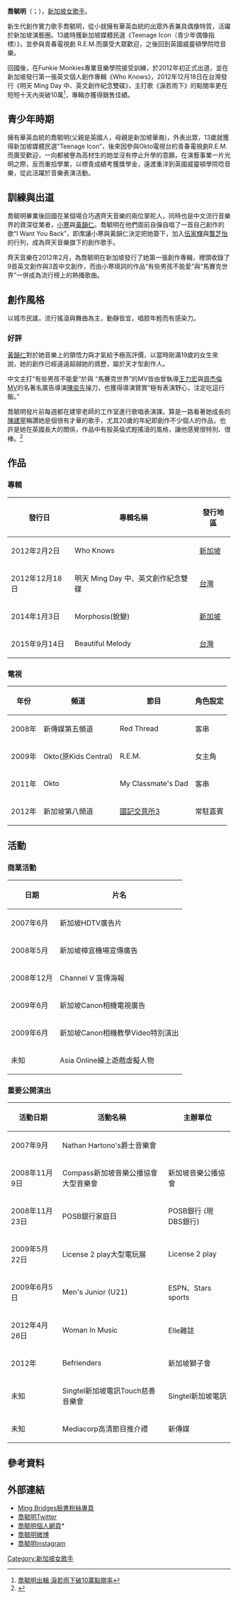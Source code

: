 {{Inappropriate tone|time=2014-08-20T14:05:47+00:00}}
{{blpsources|time=2020-12-01}}
{{藝人
| 姓名 = 喬毓明
| 類型 = 女歌手
| 圖片 =
| 圖片尺寸 = 
| 圖片簡介 = 
| 原名 = 
| 外文名 = 
| 外文 = 
| 羅馬拼音 = 
| 英文名 = Yee Ming Bridges
| 綽號 = Ming
| 國籍 = {{UK}}
| 出生日期 = {{birth date and age|1992|11|05}}
| 出生地點 = {{UK}}
| 逝世日期 =  
| 逝世地點 = 
| 職業 = 歌手
| 語言 = [[英語|英語]]、[[華語|華語]]
| 教育程度 = Wellington College ,Crowthrone UK
| 宗教信仰 = 
| 配偶 = 
| 兒女 = 
| 音樂類型 = [[流行音樂|流行音樂]]
| 出身地 = {{SIN}}
| 出道作 = 《who knows》
| 出道日期 = 2012年
| 代表作 = 《有些男孩不能愛》、《淚若雨下》
| 活躍年代 = 2012年至今
| 唱片公司 = [[FM_Music|FM Music]]
| 經紀公司 = [[FM_Music|FM Music]]
| 網站 = [http://www.mingbridges.blogspot.co.uk/ 喬毓明部落格] <br> [http://mingbridges.com/ 個人網頁]
| imdb = 
| 獎項 = 2013新加坡e樂大賞e樂最佳本地專輯獎<br/>2013新加坡e樂大賞e樂本地最佳歌手獎
}}

'''喬毓明'''（{{lang|en|Ming Bridges}}；{{bd|1992年|11月5日}}），[[新加坡|新加坡]][[女歌手|女歌手]]。

新生代創作實力歌手喬毓明，從小就擁有華英血統的出眾外表兼具偶像特質，活躍於新加坡演藝圈。13歲時獲新加坡媒體民選《Teenage Icon（青少年偶像指標）》，並參與青春電視劇 R.E.M.而廣受大眾歡迎，之後回到英國威靈頓學院唸音樂。

回國後，在Funkie Monkies專業音樂學院接受訓練，於2012年初正式出道，並在新加坡發行第一張英文個人創作專輯《Who Knows》，2012年12月18日在台灣發行《明天 Ming Day 中、英文創作紀念雙碟》，主打歌《淚若雨下》的點閱率更在短短十天內突破10萬<ref>[http://news.gpwb.gov.tw/news.aspx?ydn=026dTHGgTRNpmRFEgxcbffKS0AjfoxWLg2xQU3rss6gH%2FyE8v62AxjbG5rZXFHpYsPjCsdoZQ0bAn5uA6fOhO%2B%2FvHeGn8y%2FuUSh%2Fcr2vFmE%3D 喬毓明出輯 淚若雨下破10萬點閱率]{{dead link|date=2018年2月 |bot=InternetArchiveBot |fix-attempted=yes }}</ref>，專輯亦獲得銷售佳績。

==青少年時期==
擁有華英血統的喬毓明(父親是英國人，母親是新加坡華裔)，外表出眾，13歲就獲得新加坡媒體民選“Teenage Icon”，後來因參與Okto電視台的青春電視劇R.E.M.而廣受歡迎，一向都被譽為高材生的她並沒有停止升學的意願，在演藝事業一片光明之際，反而重拾學業，以標青成績考獲獎學金，遠渡重洋到英國威靈頓學院唸音樂，從此活躍於音樂表演活動。

==訓練與出道==
喬毓明畢業後回國在某個場合巧遇齊天音樂的兩位掌舵人，同時也是中文流行音樂界的資深從業者，[[小寒|小寒]]與[[黃韻仁|黃韻仁]]。喬毓明在他們面前自彈自唱了一首自己創作的歌“I Want You Back”，即席讓小寒與黃韻仁決定把她簽下，加入[[伍家輝|伍家輝]]與[[龔芝怡|龔芝怡]]的行列，成為齊天音樂旗下的創作歌手。

齊天音樂在2012年2月，為喬毓明在新加坡發行了她第一張創作專輯，裡頭收錄了9首英文創作與3首中文創作，而由小寒填詞的作品“有些男孩不能愛”與“馬賽克世界”一併成為流行榜上的熱播歌曲。

==創作風格==
以城市民謠，流行搖滾與舞曲為主，動靜皆宜，唱腔年輕而有感染力。

===好評===
[[黃韻仁|黃韻仁]]對於她音樂上的領悟力與才氣給予極高評價，以當時剛滿19歲的女生來說，她的創作已經遠遠超越她的資歷，屬於天才型創作人。

中文主打“有些男孩不能愛”於與 “馬賽克世界”的MV皆由曾執導[[王力宏|王力宏]]與[[周杰倫|周杰倫]]MV的名著名廣告導演[[陳奕先|陳奕先]]操刀，也獲得導演贊賞“極有表演野心，注定吃這行飯。”

喬毓明發片前每週都在建寧老師的工作室進行歌唱表演課。算是一路看著她成長的[[陳建寧|陳建寧]]稱讚她是個很有才華的歌手，尤其20歲的年紀即創作不少個人的作品，也許是她在英國長大的關係，作品中有股英倫式輕搖滾的風格，讓他感覺很特別、很棒。<ref>{{Cite web |url=http://www.epochtimes.com/b5/12/12/19/n3756266.htm |title=新人喬毓明勇闖台歌壇 陳建寧讚創作才女 |access-date=2013-04-29 |archive-date=2019-08-11 |archive-url=https://web.archive.org/web/20190811181208/http://www.epochtimes.com/b5/12/12/19/n3756266.htm |dead-url=no }}</ref>

==作品==

===專輯===
{| class="wikitable"
|-
! 發行日 !! 專輯名稱 !! 發行地區
|-
| 2012年2月2日 || Who Knows || [[新加坡|新加坡]]
|-
| 2012年12月18日 || 明天 Ming Day 中、英文創作紀念雙碟 || [[台灣|台灣]]
|-
| 2014年1月3日 || Morphosis(蛻變) || [[新加坡|新加坡]]
|-
| 2015年9月14日 || Beautiful Melody || [[台灣|台灣]]
|}

===電視===
{| class="wikitable"
|-
! 年份 !! 頻道 !! 節目 !! 角色設定
|-
| 2008年 || 新傳媒第五頻道 || Red Thread || 客串
|-
| 2009年 || Okto(原Kids Central) || R.E.M. || 女主角
|-
| 2011年 || Okto || My Classmate's Dad || 客串
|-
| 2012年 || 新加坡第八頻道 || [[國記交意所3|國記交意所3]]|| 常駐嘉賓
|}

==活動==
===商業活動===
{| class="wikitable"
|-
! 日期 !! 片名
|-
| 2007年6月 || 新加坡HDTV廣告片
|-
| 2008年5月 || 新加坡樟宜機場宣傳廣告
|-
| 2008年12月 || Channel V 宣傳海報
|-
| 2009年6月 || 新加坡Canon相機電視廣告
|-
| 2009年6月 || 新加坡Canon相機教學Video特別演出
|-
| 未知 || Asia Online線上遊戲虛擬人物
|}

===重要公開演出===
{| class="wikitable"
|-
! 活動日期 !! 活動名稱 !! 主辦單位
|-
| 2007年9月 || Nathan Hartono's爵士音樂會  || 
|-
| 2008年11月9日 || Compass新加坡音樂公播協會大型音樂會 || 新加坡音樂公播協會
|-
| 2008年11月23日 || POSB銀行家庭日 || POSB銀行 (現DBS銀行)
|-
| 2009年5月22日 || License 2 play大型電玩展 || License 2 play 
|-
| 2009年6月5日 || Men's Junior (U21) || ESPN、Stars sports
|-
| 2012年4月26日 || Woman In Music || Elle雜誌
|-
| 2012年|| Befrienders || 新加坡獅子會
|-
| 未知 || Singtel新加坡電訊Touch慈善音樂會 || Singtel新加坡電訊
|-
| 未知 || Mediacorp高清節目推介禮 || 新傳媒

|}

==參考資料==
{{reflist}}

==外部連結==
*[http://www.facebook.com/MingBridges Ming Bridges臉書粉絲專頁] {{Wayback|url=http://www.facebook.com/MingBridges |date=20190417004858 }} 
*[http://twitter.com/mingbridges 喬毓明Twitter] {{Wayback|url=http://twitter.com/mingbridges |date=20160416012615 }}
*[http://mingbridges.com/ 喬毓明個人網頁]* {{Wayback|url=http://mingbridges.com/ |date=20100128063407 }}
*[http://www.weibo.com/mingbridges 喬毓明微博] {{Wayback|url=http://www.weibo.com/mingbridges |date=20131028200115 }}
*[http://instagram.com/mingbridges 喬毓明instagram] {{Wayback|url=http://instagram.com/mingbridges |date=20160628125629 }}

[[Category:新加坡女歌手|Category:新加坡女歌手]]
